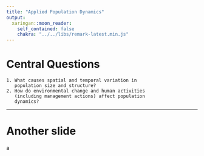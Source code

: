 ```yaml
---
title: "Applied Population Dynamics"
output:
  xaringan::moon_reader:
    self_contained: false
    chakra: "../../libs/remark-latest.min.js"
---
```




# Central Questions
	1. What causes spatial and temporal variation in 
	   population size and structure? 
    2. How do environmental change and human activities 
	   (including management actions) affect population 
	   dynamics?

---

# Another slide
a

